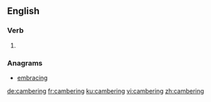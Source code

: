 ==English==

===Verb===
{{head|en|present participle}}

# {{present participle of|camber|lang=en}}

===Anagrams===
* [[embracing#English|embracing]]

[[de:cambering]]
[[fr:cambering]]
[[ku:cambering]]
[[vi:cambering]]
[[zh:cambering]]